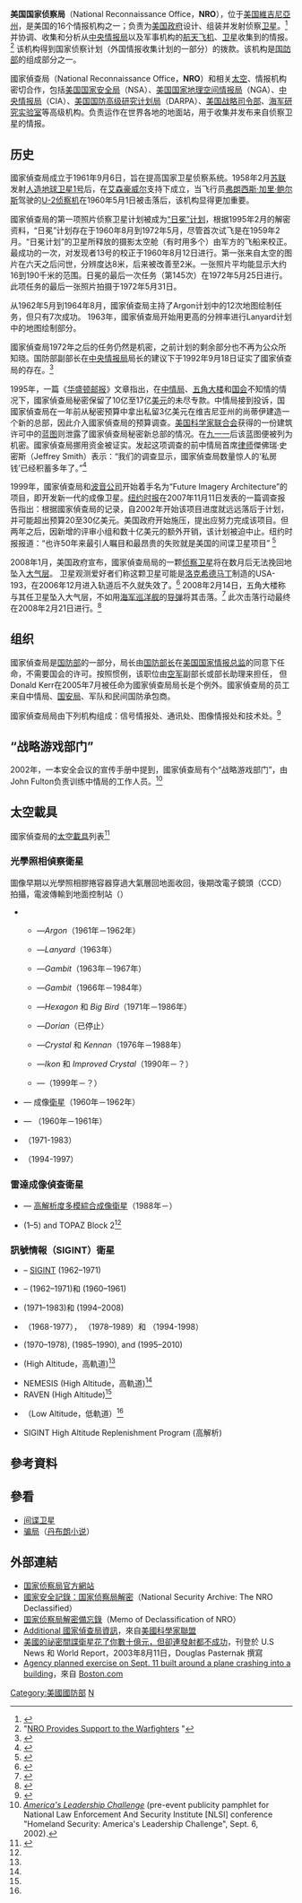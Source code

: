 {{noteTA
|G1=美国州份
}}
{{Infobox Govt Agency
  | agency_name     = 美国国家侦察局
  | seal            = NRO.svg
  | seal_width      = 140px
  | seal_caption    = 
  | formed          = 1961
  | headquarters    = [[维吉尼亚州|维吉尼亚州]]
  | employees       = 大约三千人<ref>
{{cite web
 |url=http://www.nro.gov/nro_factsheet.doc 
 |title=NRO Factsheet 
 |accessdate=2007-01-15 
 |format=Word Document 
 |pages=1 
 |language=en 
 |deadurl=yes 
 |archiveurl=https://web.archive.org/web/20061211085904/http://www.nro.gov/nro_factsheet.doc 
 |archivedate=2006-12-11 
}}</ref>
  | budget          = 机密
  | chief1_name     = [[史考特·拉吉|史考特·拉吉]]
  | chief1_position = 局長
  | chief2_name     = [[約翰·契瑞登|約翰·契瑞登]]
  | chief2_position = 副局長
  | parent_agency   = [[美国国防部|国防部]]
  | website         = [http://www.nro.gov www.nro.gov]
  | footnotes       = 
}}
'''美国国家侦察局'''（National Reconnaissance Office，'''NRO'''），位于[[美国|美国]][[維吉尼亞州|維吉尼亞州]]，是美国的16个情报机构之一；负责为[[美国政府|美国政府]]设计、组装并发射侦察[[卫星|卫星]]。<ref>{{cite web
 |url          = http://www.nro.gov/index.html
 |title        = Welcome to the NRO
 |accessdate   = 2007-01-15
 |language     = en
 |archive-url  = https://web.archive.org/web/20070117082618/http://www.nro.gov/index.html
 |archive-date = 2007-01-17
 |dead-url     = yes
}}</ref>  并协调、收集和分析从[[中央情报局|中央情报局]]以及军事机构的[[航天飞机|航天飞机]]、[[卫星|卫星]]收集到的情报。<ref>"[http://www.nro.gov/PressReleases/prs_rel18.html NRO Provides Support to the Warfighters] {{webarchive|url=https://web.archive.org/web/20010618144016/http://www.nro.gov/PressReleases/prs_rel18.html |date=2001-06-18 }}"</ref> 该机构得到国家侦察计划（外国情报收集计划的一部分）的拨款。该机构是[[美国国防部|国防部]]的组成部分之一。

國家偵查局（National Reconnaissance Office，'''NRO'''）和相关[[太空|太空]]、情报机构密切合作，包括[[美国国家安全局|美国国家安全局]]（NSA）、[[美国国家地理空间情报局|美国国家地理空间情报局]]（NGA）、[[中央情报局|中央情报局]]（CIA）、[[國防高等研究計劃署|美国国防高级研究计划局]]（DARPA）、[[美国战略司令部|美国战略司令部]]、[[美国海军研究实验室|海军研究实验室]]等高级机构。负责运作在世界各地的地面站，用于收集并发布来自侦察卫星的情报。

== 历史 ==
國家偵查局成立于1961年9月6日，旨在提高国家卫星侦察系统。1958年2月[[苏联|苏联]]发射[[人造地球卫星1号|人造地球卫星1号]]后，在[[艾森豪威尔|艾森豪威尔]]支持下成立，当飞行员[[弗朗西斯·加里·鲍尔斯|弗朗西斯·加里·鲍尔斯]]驾驶的[[U-2侦察机|U-2侦察机]]在1960年5月1日被击落后，该机构显得更加重要。

國家偵查局的第一项照片侦察卫星计划被成为[[日冕_(卫星)|“日冕”计划]]，根据1995年2月的解密资料，“日冕”计划存在于1960年8月到1972年5月，尽管首次试飞是在1959年2月。“日冕计划”的卫星所释放的摄影太空舱（有时用多个）由军方的飞船来校正。最成功的一次，对发现者13号的校正于1960年8月12日进行。第一张来自太空的图片在六天之后问世，分辨度达8米，后来被改善至2米。一张照片平均能显示大约16到190千米的范围。日冕的最后一次任务（第145次）在1972年5月25日进行。此项任务的最后一张照片拍摄于1972年5月31日。

从1962年5月到1964年8月，國家偵查局主持了Argon计划中的12次地图绘制任务，但只有7次成功。{{Fact|time=2008-01}} 1963年，國家偵查局开始用更高的分辨率进行Lanyard计划中的地图绘制部分。{{Fact|time=2008-01}}

國家偵查局1972年之后的任务仍然是机密，之前计划的剩余部分也不再为公众所知晓。国防部副部长在[[中央情报局|中央情报局]]局长的建议下于1992年9月18日证实了國家偵查局的存在。<ref>{{Cite web|title=Out of the Black: The Declassification of the NRO|url=https://nsarchive2.gwu.edu//NSAEBB/NSAEBB257/index.htm|access-date=2021-05-27|work=nsarchive2.gwu.edu}}</ref>

1995年，一篇《[[华盛顿邮报|华盛顿邮报]]》文章指出，在[[中央情报局|中情局]]、[[五角大楼|五角大楼]]和[[美国国会|国会]]不知情的情况下，國家偵查局秘密保留了10亿至17亿[[美元|美元]]的未尽专款。中情局接到投诉，国國家偵查局在一年前从秘密预算中拿出私留3亿美元在维吉尼亚州的尚蒂伊建造一个新的总部，因此介入國家偵查局的预算调查。[[美国科学家联合会|美国科学家联合会]]获得的一份建筑许可中的[[蓝图|蓝图]]则泄露了國家偵查局秘密新总部的情况。在[[九一一袭击事件|九一一]]后该蓝图便被列为机密。國家偵查局挪用资金被证实。发起这项调查的前中情局首席[[律师|律师]]傑佛瑞·史密斯（Jeffrey Smith）表示：“我们的调查显示，國家偵查局数量惊人的‘私房钱’已经积蓄多年了。”<ref>{{Cite web|title=Bush Strains Facts Re: Kerry's Plan To Cut Intelligence Funding in '90's|url=https://www.factcheck.org/2004/03/bush-strains-facts-re-kerrys-plan-to/|access-date=2021-05-27|date=2004-03-15|last=Jackson|first=Brooks|work=FactCheck.org|language=en-US}}</ref>

1999年，國家偵查局和[[波音公司|波音公司]]开始着手名为“Future Imagery Architecture”的项目，即开发新一代的成像卫星。[[纽约时报|纽约时报]]在2007年11月11日发表的一篇调查报告指出：根据國家偵查局的记录，自2002年开始该项目进度就远远落后于计划，并可能超出预算20至30亿美元。美国政府开始施压，提出应努力完成该项目。但两年之后，因新增的评审小组和数十亿美元的额外开销，该计划被迫中止。纽约时报报道：“也许50年来最引人瞩目和最昂贵的失败就是美国的间谍卫星项目”
<ref>{{cite news
|url=http://www.nytimes.com/2007/11/11/washington/11satellite.html?pagewanted=all#step1
|title=Failure to Launch: In Death of Spy Satellite Program, Lofty Plans and Unrealistic Bids 
|author=Philip Taubman
|publisher=The New York Times
|date=2007-11-11
|accessdate=2007-11-12}}</ref>

2008年1月，美国政府宣布，國家偵查局局的一颗[[侦察卫星|侦察卫星]]将在数月后无法挽回地坠入[[大气层|大气层]]。 卫星观测爱好者们称这颗卫星可能是[[洛克希德马丁|洛克希德马丁]]制造的USA-193，在2006年12月进入轨道后不久就失效了。<ref>{{cite news
|url=http://www.nytimes.com/2008/02/05/science/space/05spotters.html
|title=Satellite Spotters Glimpse Secrets, and Tell Them
|author=John Schwartz
|publisher=The New York Times
|date=2008-02-05
|accessdate=2008-02-05}}</ref>
2008年2月14日，五角大楼称与其任卫星坠入大气层，不如用[[美国海军|海军]][[巡洋舰|巡洋舰]]的[[导弹|导弹]]将其击落。<ref>{{cite news
|url=http://www.nytimes.com/2008/02/14/science/14cnd-satellite.html?pagewanted=print
|title=U.S. Officials Say Broken Satellite Will Be Shot Down 
|author=David Stout and Thom Shanker
|publisher=The New York Times
|date=2008-02-14
|accessdate=2008-02-14}}</ref>
此次击落行动最终在2008年2月21日进行。<ref name=DoD-0139-08>{{cite press release|title=DoD Succeeds In Intercepting Non-Functioning Satellite|url=http://www.defenselink.mil/releases/release.aspx?releaseid=11704|date=2008-02-20|edition=No. 0139-08|publisher=U.S. Department of Defense|accessdate=2008-02-20}}</ref>

== 组织 ==
國家偵查局是[[美国国防部|国防部]]的一部分，局长由[[美国国防部长|国防部长]]在[[美国国家情报总监|美国国家情报总监]]的同意下任命，不需要国会的许可。按照惯例，该职位由[[美国空军|空军]]副部长或部长助理来担任， 但Donald Kerr在2005年7月被任命为國家偵查局局长是个例外。國家偵查局的员工来自中情局、[[美国国家安全局|国安局]]、军队和民间国防承包商。

國家偵查局局由下列机构组成：信号情报处、通讯处、图像情报处和技术处。<ref>{{cite web |url=http://www.nro.gov/organization.html |title=存档副本 |accessdate=2008-03-05 |deadurl=yes |archiveurl=https://web.archive.org/web/20080503011020/http://www.nro.gov/organization.html |archivedate=2008-05-03 }}</ref>

== “战略游戏部门” ==
2002年，一本安全会议的宣传手册中提到，國家偵查局有个“战略游戏部门”，由John Fulton负责训练中情局的工作人员。<ref>''[http://webarchive.org/web/20030212092040/http://www.nlsi.net/hs-alc-info.htm America's Leadership Challenge]{{dead link|date=2018年4月 |bot=InternetArchiveBot |fix-attempted=yes }}'' (pre-event publicity pamphlet for National Law Enforcement And Security Institute [NLSI] conference "Homeland Security: America's Leadership Challenge", Sept. 6, 2002).</ref>

== 太空載具 ==
國家偵查局的[[载人飞船|太空載具]]列表<ref name="FY2013NIP">{{cite web | title=FY 2013 Congressional Budget Justification, Volume 1, National Intelligence Program Summary, Resource Exhibit No. 13|date=February 2012|first=James R.|last=Clapper|publisher=DNI|url=https://www.eff.org/files/2013/11/25/2013-08-30_cryptome_congressional_budget_2013.pdf}}</ref>
===光學照相偵察衛星===
圖像早期以光學照相膠捲容器穿過大氣層回地面收回，後期改電子鏡頭（CCD）拍攝，電波傳輸到地面控制站（{{tsl|en|Geospatial intelligence|GEOINT imaging}}）
** {{link-en|KH-5}}—''Argon''（1961年－1962年）
** {{link-en|KH-6}}—''Lanyard''（1963年）
** {{link-en|KH-4}}—''Gambit''（1963年－1967年）
** {{link-en|KH-8}}—''Gambit''（1966年－1984年）
** {{link-en|KH-9}}—''Hexagon'' 和 ''Big Bird''（1971年－1986年）
** {{link-en|KH-10}}—''Dorian''（已停止）
** {{link-en|KH-11}}—''Crystal'' 和 ''Kennan''（1976年－1988年）
** {{link-en|KH-12}}—''Ikon'' 和 ''Improved Crystal''（1990年－？）
** {{link-en|KH-13}}—（1999年－？）
* {{link-en|Samos}}— 成像[[間諜衛星|衛星]]（1960年－1962年）
* {{link-en|Poppy (satellite)|''Poppy''}}— （1960年－1961年）
* {{link-en|Jumpseat}}（1971-1983）
* {{link-en|Trumpet}}（1994-1997）

===雷達成像偵查衛星===
* {{tsl|en|Lacrosse (satellite)|''Lacrosse''/''Onyx''}}— [[高解析度多模綜合成像衛星|高解析度多模綜合成像衛星]]（1988年－）
* {{tsl|en|TOPAZ}} (1–5) and TOPAZ Block 2<ref name="FY2013NIP"/>

===訊號情報（SIGINT）衛星===
* {{link-en|Samos-F}} – [[訊號情報|SIGINT]] (1962–1971)
* {{tsl|en|Poppy (satellite)|''Poppy''}}– {{link-en|ELINT}} (1962–1971)和 (1960–1961)
* {{link-en|Jumpseat (satellite)|''Jumpseat''}} (1971–1983)和{{link-en|Trumpet (satellite)|''Trumpet''}} (1994–2008) 
* {{link-en|''Canyon''}}（1968-1977）， {{link-en|Vortex (satellite)|''Vortex''/''Chalet''}}（1978–1989）和 {{link-en|Mercury (satellite)|''Mercury''}}（1994-1998）
* {{link-en|Rhyolite/Aquacade}} (1970–1978), {{link-en|Magnum (satellite)|''Magnum/Orion''}}(1985–1990), and {{link-en|Mentor (satellite)|''Mentor''}}(1995–2010) 
* {{link-en|Orion (satellite)|ORION}} (High Altitude，高軌道)<ref name="FY2013NIP"/>
* NEMESIS (High Altitude，高軌道)<ref name="FY2013NIP"/>
* RAVEN (High Altitude)<ref name="FY2013NIP"/>
* {{link-en|Naval Ocean Surveillance System|INTRUDER}} （Low Altitude，低軌道）<ref name="FY2013NIP"/>
* SIGINT High Altitude Replenishment Program (高解析)

== 參考資料 ==
{{reflist|2}}

== 參看 ==
* [[间谍卫星|间谍卫星]]
* [[骗局_(小说)|骗局]]（[[丹布朗|丹布朗]][[小说|小说]]）

== 外部連結 ==
* [http://www.nro.gov 国家侦察局官方網站]
* [http://www.gwu.edu/~nsarchiv/NSAEBB/NSAEBB35/ 國家安全記錄：国家侦察局解密]（National Security Archive: The NRO Declassified）
* [http://www.fas.org/irp/nro/dod091802.html 国家侦察局解密備忘錄]（Memo of Declassification of NRO）
* [http://www.fas.org/irp/nro/ Additional 國家偵查局資訊]，來自[[美國科學家聯盟|美國科學家聯盟]]
* [https://web.archive.org/web/20071128061430/http://www.usnews.com/usnews/news/articles/030811/11nro.htm/ 美國的祕密間諜衛星花了你數十億元，但卻連發射都不成功]，刊登於 U.S News 和 World Report，2003年8月11日，Douglas Pasternak 撰寫
* [http://www.boston.com/news/packages/sept11/anniversary/wire_stories/0903_plane_exercise.htm Agency planned exercise on Sept. 11 built around a plane crashing into a building]，來自 [http://www.boston.com Boston.com]

{{coord|38|52|55|N|77|27|01|W|region:US-VA_type:landmark_source:dewiki|display=title}}

{{Authority control}}
[[Category:美國國防部|Category:美國國防部]]
[[Category:美國情報機構|N]]